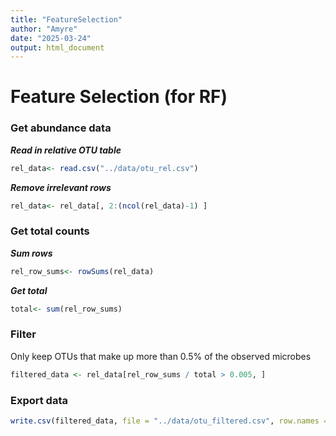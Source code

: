 ```yaml
---
title: "FeatureSelection"
author: "Amyre"
date: "2025-03-24"
output: html_document
---
```


# Feature Selection (for RF)

### Get abundance data

***Read in relative OTU table***

```r
rel_data<- read.csv("../data/otu_rel.csv")
```

***Remove irrelevant rows***

```r
rel_data<- rel_data[, 2:(ncol(rel_data)-1) ]
```

### Get total counts

***Sum rows***

```r
rel_row_sums<- rowSums(rel_data)
```

***Get total***

```r
total<- sum(rel_row_sums)
```

### Filter

Only keep OTUs that make up more than 0.5% of the observed microbes

```r
filtered_data <- rel_data[rel_row_sums / total > 0.005, ]
```

### Export data

```r
write.csv(filtered_data, file = "../data/otu_filtered.csv", row.names = TRUE)
```
